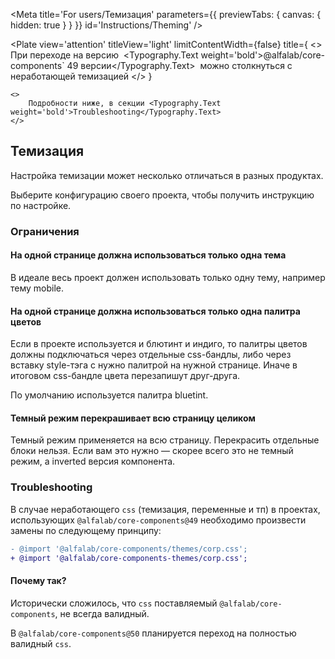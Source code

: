 

<Meta
    title='For users/Темизация'
    parameters={{ previewTabs: { canvas: { hidden: true } } }}
    id='Instructions/Theming'
/>

<Plate
    view='attention'
    titleView='light'
    limitContentWidth={false}
    title={
        <>
            При переходе на версию&nbsp;
            <Typography.Text weight='bold'>@alfalab/core-components` 49 версии</Typography.Text>
            &nbsp;можно столкнуться с неработающей темизацией
        </>
    }
>
    <>
        Подробности ниже, в секции <Typography.Text weight='bold'>Troubleshooting</Typography.Text>
    </>
</Plate>

## Темизация

Настройка темизации может несколько отличаться в разных продуктах.

Выберите конфигурацию своего проекта, чтобы получить инструкцию по настройке.

<ThemingWizard />

### Ограничения

#### На одной странице должна использоваться только **одна тема**

В идеале весь проект должен использовать только одну тему, например тему mobile.

#### На одной странице должна использоваться только **одна палитра цветов**

Если в проекте используется и блютинт и индиго, то палитры цветов должны подключаться через отдельные css-бандлы, либо через вставку style-тэга с нужно палитрой на нужной странице.
Иначе в итоговом css-бандле цвета перезапишут друг-друга.

По умолчанию используется палитра bluetint.

#### Темный режим перекрашивает всю страницу целиком

Темный режим применяется на всю страницу. Перекрасить отдельные блоки нельзя. Если вам это нужно — скорее всего это не темный режим, а inverted версия компонента.

### Troubleshooting

В случае неработающего `css` (темизация, переменные и тп) в проектах, использующих `@alfalab/core-components@49` необходимо произвести замены по следующему принципу:

```diff
- @import '@alfalab/core-components/themes/corp.css';
+ @import '@alfalab/core-components-themes/corp.css';
```

#### Почему так?

Исторически сложилось, что `css` поставляемый `@alfalab/core-components`, не всегда валидный.

В `@alfalab/core-components@50` планируется переход на полностью валидный `css`.

